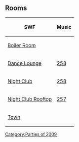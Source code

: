 

==Rooms==
{|class="wikitable" style="margin: 1em auto;"
!SWF!!Music
|-
|[[Media:RoomsBoiler-DanceAThon.swf|Boiler Room]]||{{n/a|?}}
|-
|[[Media:RoomsLounge-DanceAThon.swf|Dance Lounge]]||[[Media:Music258.swf|258]]
|-
|[[Media:RoomsDance-DanceAThon.swf|Night Club]]||[[Media:Music258.swf|258]]
|-
|[[Media:RoomsParty-DanceAThon.swf|Night Club Rooftop]]||[[Media:Music257.swf|257]]
|-
|[[Media:RoomsTown-DanceAThon.swf|Town]]||{{n/a}}
|}


{{Parties}}
[[Category:Parties of 2009]]